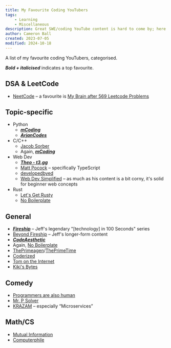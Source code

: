 ```yaml
---
title: My Favourite Coding YouTubers
tags:
    - Learning
    - Miscellaneous
description: Great SWE/coding YouTube content is hard to come by; here's a curated list of my favourites.
author: Cameron Ball
created: 2023-07-05
modified: 2024-10-18
---
```


A list of my favourite coding YouTubers, categorised.

***Bold + italicised*** indicates a top favourite.

## DSA & LeetCode

- [NeetCode](https://www.youtube.com/@NeetCode) – a favourite is [My Brain after 569 Leetcode Problems](https://www.youtube.com/watch?v=8wysIxzqgPI)

## Topic-specific

- Python
  - [***mCoding***](https://www.youtube.com/@mCoding)
  - [***ArjanCodes***](https://www.youtube.com/@ArjanCodes)
- C/C++
  - [Jacob Sorber](https://www.youtube.com/@JacobSorber)
  - Again, [***mCoding***](https://www.youtube.com/@mCoding)
- Web Dev
  - [***Theo - t3․gg***](https://www.youtube.com/@t3dotgg)
  - [Matt Pocock](https://www.youtube.com/@mattpocockuk) – specifically TypeScript
  - [developedbyed](https://www.youtube.com/@developedbyed)
  - [Web Dev Simplified](https://www.youtube.com/@WebDevSimplified) – as much as his content is a bit corny, it's solid for beginner web concepts
- Rust
  - [Let's Get Rusty](https://www.youtube.com/@letsgetrusty)
  - [No Boilerplate](https://www.youtube.com/@NoBoilerplate)

## General

- [***Fireship***](https://www.youtube.com/@Fireship) – Jeff's legendary "\[technology] in 100 Seconds" series
- [Beyond Fireship](https://www.youtube.com/@beyondfireship) – Jeff's longer-form content
- [***CodeAesthetic***](https://www.youtube.com/@CodeAesthetic)
- Again, [No Boilerplate](https://www.youtube.com/@NoBoilerplate)
- [ThePrimeagen](https://www.youtube.com/@ThePrimeagen)/[ThePrimeTime](https://www.youtube.com/@ThePrimeTimeagen)
- [Coderized](https://www.youtube.com/@coderized)
- [Tom on the Internet](https://www.youtube.com/@tomontheinternet)
- [Kiki's Bytes](https://www.youtube.com/@kikisbytes)

## Comedy

- [Programmers are also human](https://www.youtube.com/@programmersarealsohuman5909)
- [Mr. P Solver](https://www.youtube.com/playlist?list=PLkdGijFCNuVmu35l6EJxdvsvf7xj4EQVf)
- [KRAZAM](https://www.youtube.com/krazam) – especially “Microservices”

## Math/CS

- [Mutual Information](https://youtube.com/@Mutual_Information)
- [Computerphile](https://www.youtube.com/computerphile)
